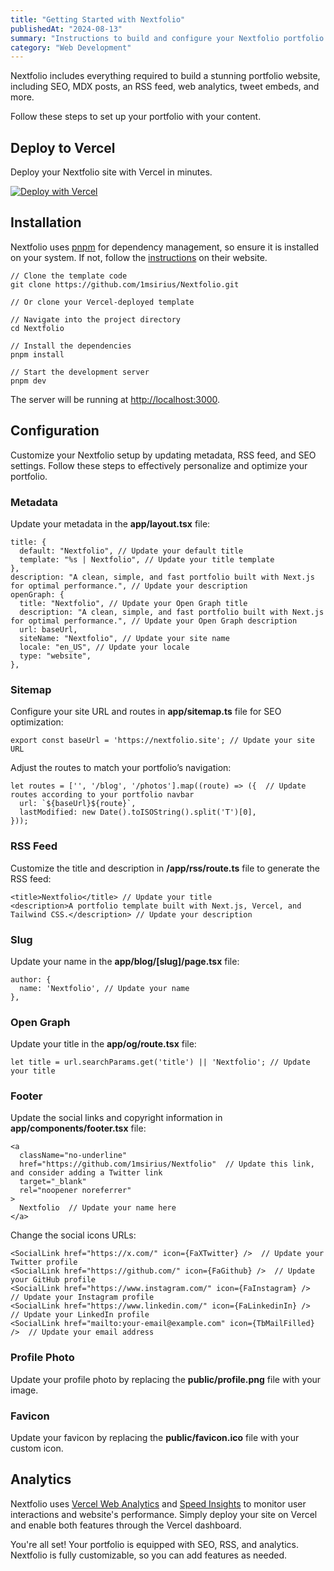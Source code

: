 ```yaml
---
title: "Getting Started with Nextfolio"
publishedAt: "2024-08-13"
summary: "Instructions to build and configure your Nextfolio portfolio."
category: "Web Development"
---
```


Nextfolio includes everything required to build a stunning portfolio website, including SEO, MDX posts, an RSS feed, web analytics, tweet embeds, and more.

Follow these steps to set up your portfolio with your content.

## Deploy to Vercel

Deploy your Nextfolio site with Vercel in minutes.

[![Deploy with Vercel](https://vercel.com/button)](https://vercel.com/new/clone?repository-url=https%3A%2F%2Fgithub.com%2F1msirius%2FNextfolio)

## Installation

Nextfolio uses [pnpm](https://pnpm.io/) for dependency management, so ensure it is installed on your system. If not, follow the [instructions](https://pnpm.io/installation) on their website.

```
// Clone the template code
git clone https://github.com/1msirius/Nextfolio.git

// Or clone your Vercel-deployed template

// Navigate into the project directory
cd Nextfolio

// Install the dependencies
pnpm install

// Start the development server
pnpm dev
```

The server will be running at [http://localhost:3000](http://localhost:3000).

## Configuration

Customize your Nextfolio setup by updating metadata, RSS feed, and SEO settings. Follow these steps to effectively personalize and optimize your portfolio.

### Metadata

Update your metadata in the **app/layout.tsx** file:

```
title: {
  default: "Nextfolio", // Update your default title
  template: "%s | Nextfolio", // Update your title template
},
description: "A clean, simple, and fast portfolio built with Next.js for optimal performance.", // Update your description
openGraph: {
  title: "Nextfolio", // Update your Open Graph title
  description: "A clean, simple, and fast portfolio built with Next.js for optimal performance.", // Update your Open Graph description
  url: baseUrl,
  siteName: "Nextfolio", // Update your site name
  locale: "en_US", // Update your locale
  type: "website",
},
```

### Sitemap

Configure your site URL and routes in **app/sitemap.ts** file for SEO optimization:

```
export const baseUrl = 'https://nextfolio.site'; // Update your site URL
```

Adjust the routes to match your portfolio’s navigation:

```
let routes = ['', '/blog', '/photos'].map((route) => ({  // Update routes according to your portfolio navbar
  url: `${baseUrl}${route}`,
  lastModified: new Date().toISOString().split('T')[0],
}));
```

### RSS Feed

Customize the title and description in **/app/rss/route.ts** file to generate the RSS feed:

```
<title>Nextfolio</title> // Update your title
<description>A portfolio template built with Next.js, Vercel, and Tailwind CSS.</description> // Update your description
```

### Slug

Update your name in the **app/blog/[slug]/page.tsx** file:

```
author: {
  name: 'Nextfolio', // Update your name
},
```

### Open Graph

Update your title in the **app/og/route.tsx** file:

```
let title = url.searchParams.get('title') || 'Nextfolio'; // Update your title
```

### Footer

Update the social links and copyright information in **app/components/footer.tsx** file:

```
<a
  className="no-underline"
  href="https://github.com/1msirius/Nextfolio"  // Update this link, and consider adding a Twitter link
  target="_blank"
  rel="noopener noreferrer"
>
  Nextfolio  // Update your name here
</a>
```

Change the social icons URLs:

```
<SocialLink href="https://x.com/" icon={FaXTwitter} />  // Update your Twitter profile
<SocialLink href="https://github.com/" icon={FaGithub} />  // Update your GitHub profile
<SocialLink href="https://www.instagram.com/" icon={FaInstagram} />  // Update your Instagram profile
<SocialLink href="https://www.linkedin.com/" icon={FaLinkedinIn} />  // Update your LinkedIn profile
<SocialLink href="mailto:your-email@example.com" icon={TbMailFilled} />  // Update your email address
```

### Profile Photo

Update your profile photo by replacing the **public/profile.png** file with your image.

### Favicon

Update your favicon by replacing the **public/favicon.ico** file with your custom icon.

## Analytics

Nextfolio uses [Vercel Web Analytics](https://vercel.com/docs/analytics/quickstart) and [Speed Insights](https://vercel.com/docs/speed-insights/quickstart) to monitor user interactions and website's performance. Simply deploy your site on Vercel and enable both features through the Vercel dashboard.

You're all set! Your portfolio is equipped with SEO, RSS, and analytics. Nextfolio is fully customizable, so you can add features as needed.
